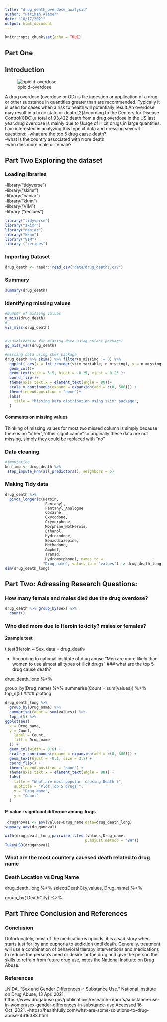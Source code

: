 ```yaml
---
title: "drug_death_overdose_analysis"
author: "Fatimah Alamer"
date: "10/17/2021"
output: html_document
---
```


```r
knitr::opts_chunk$set(echo = TRUE)
```



## **Part One** 
## Introduction
![opioid-overdose](opioid-overdose.jpg)  

 A drug overdose (overdose or OD) is the ingestion or application of a drug or other substance in quantities greater than are recommended. Typically it is used for cases when a risk to health will potentially result.An overdose may result in a toxic state or death.[2]According to the Centers for Disease Control(CDC),a total of 93,422 death from a drug overdose in the US last year.drug overdose is mainly due to Usage of illicit drugs,in large quantities.
 I am interested in analyzing this type of data and dressing several  questions:
  -what are the top 5 drug cause death?  
  -what is the country associated with more death  
  -who dies more male or female?   


## **Part Two** Exploring the dataset

### Loading libraries 

-library("tidyverse") \
-library("skimr") \
-library("naniar") \
-library("kknn") \
-library("VIM") \
-library ("recipes") \
```r

library("tidyverse")
library("skimr")
library("naniar")
library("kknn")
library("VIM")
library ("recipes")

```

### Importing Dataset
```r
drug_death <- readr::read_csv("data/drug_deaths.csv")
```

### Summary
```r
summary(drug_death)
```

### Identifying missing values

```r
#Number of missing values
n_miss(drug_death)
#
vis_miss(drug_death)
  
 
#Visualization for missing data using nainar package:
gg_miss_var(drug_death)

#missing data using skmr package
drug_death %>% skim() %>% filter(n_missing != 0) %>% 
  ggplot( aes(x = fct_reorder(skim_variable, n_missing), y = n_missing, fill = skim_variable, label = n_missing))+
  geom_col()+
  geom_text(size = 3.5, hjust = -0.25, vjust = 0.25 )+
  coord_flip()+
  theme(axis.text.x = element_text(angle = 90))+
  scale_y_continuous(expand = expansion(add = c(0, 500))) +
  theme(legend.position = "none")+
  labs(
    title = "Missing Data distribution using skimr package",
  )
```  

#### Comments on missing values 
Thinking of missing values for most two missed column is simply because there is no "other","other significance".so originally these data are not missing, simply they could be replaced with "no"  

### Data cleaning 
```r
#imputation
knn_imp <- drug_death %>%
 step_impute_knn(all_predictors(), neighbors = 5)
```

### Making Tidy data
```r
drug_death %>% 
  pivot_longer(c(Heroin,
                  Fentanyl,
                  Fentanyl_Analogue,
                  Cocaine,
                  Oxycodone,
                  Oxymorphone,
                  Morphine_NotHeroin,
                  Ethanol,
                  Hydrocodone,
                  Benzodiazepine,
                  Methadone,
                  Amphet,
                  Tramad,
                  Hydromorphone), names_to = 
                 "Drug_name", values_to = "values") -> drug_death_long
dim(drug_death_long)
```


## **Part Two**: Adressing Research Questions:

### How many femals and males died due the drug overdose?

```r
drug_death %>% group_by(Sex) %>% 
  count()
```

### Who died more due to Heroin toxicity? males or females?

#### 2sample test
t.test(Heroin ~ Sex, data = drug_death)

- According to national institute of drug abuse "Men are more likely than women to use almost all types of illicit drugs"
### what are the top 5 drug cause death?

drug_death_long %>%
 
  group_by(Drug_name) %>%
  summarise(Count = sum(values)) %>%
  top_n(5) 
 #### plotting
```r
drug_death_long %>%
  group_by(Drug_name) %>%
  summarise(Count = sum(values)) %>%
  top_n(5) %>%
ggplot(aes(
  x = Drug_name,
  y = Count,
    label = Count,
    fill = Drug_name
  )) +
  geom_col(width = 0.8) +
  scale_y_continuous(expand = expansion(add = c(0, 600))) +
  geom_text(hjust = -0.1, size = 3.5) +
  coord_flip() +
  theme(legend.position = "none") +
  theme(axis.text.x = element_text(angle = 90)) +
  labs(
    title = "What are most popular  causing Death ?",
    subtitle = "Plot Top 5 drugs ",
    x = "Drug Name",
    y = "Count"
  )
```
 



#### P-value : signifcant differnce among drugs 
```r
 druganova1 <- aov(values~Drug_name,data=drug_death_long)
summary.aov(druganova1)

with(drug_death_long,pairwise.t.test(values,Drug_name, 
                                    p.adjust.method = "BH"))
TukeyHSD(druganova1)
```



### What are the most countery cauesed death related to drug name

### Death Location vs Drug Name
drug_death_long %>%  select(DeathCity,values, Drug_name) %>% 
 
  group_by( DeathCity) %>%
 
## **Part Three** Conclusion and References 
### Conclusion
 Unfortunately, most of the medication is opioids, it is a sad story when starts just for joy and euphoria to addiction until death. 
Generally, treatment will use a combination of behavioral therapy interventions and medications to reduce the person's need or desire for the drug and give the person the skills to refrain from future drug use, notes the National Institute on Drug Abuse.

### References


_NIDA. "Sex and Gender Differences in Substance Use." National Institute on Drug Abuse, 13 Apr. 2021, https://www.drugabuse.gov/publications/research-reports/substance-use-in-women/sex-gender-differences-in-substance-use Accessed 16 Oct. 2021.
-https://healthfully.com/what-are-some-solutions-to-drug-abuse-4616383.html